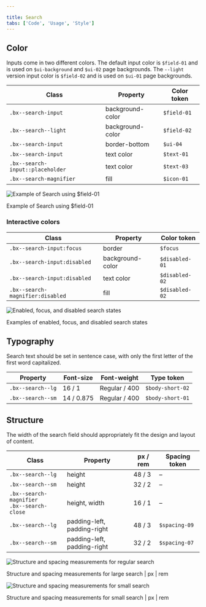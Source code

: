 ```yaml
---

title: Search
tabs: ['Code', 'Usage', 'Style']
---
```


## Color

Inputs come in two different colors. The default input color is `$field-01` and is used on `$ui-background` and `$ui-02` page backgrounds. The `--light` version input color is `$field-02` and is used on `$ui-01` page backgrounds.

| Class                            | Property         | Color token |
| -------------------------------- | ---------------- | ----------- |
| `.bx--search-input`              | background-color | `$field-01` |
| `.bx--search--light`             | background-color | `$field-02` |
| `.bx--search-input`              | border-bottom    | `$ui-04`    |
| `.bx--search-input`              | text color       | `$text-01`  |
| `.bx--search-input::placeholder` | text color       | `$text-03`  |
| `.bx--search-magnifier`          | fill             | `$icon-01`  |

![Example of Search using $field-01](images/search-style-4.png)

<Caption>
    Example of Search using $field-01
</Caption>

### Interactive colors

| Class                            | Property         | Color token |
| -------------------------------- | ---------------- | ----------- |
| `.bx--search-input:focus`        | border           | `$focus`    |
| `.bx--search-input:disabled`     | background-color | `$disabled-01` |
| `.bx--search-input:disabled`     | text color       | `$disabled-02` |
| `.bx--search-magnifier:disabled` | fill             | `$disabled-02` |

![Enabled, focus, and disabled search states](images/search-style-1.png)

<Caption>
    Examples of enabled, focus, and disabled search states
</Caption>

## Typography

Search text should be set in sentence case, with only the first letter of the first word capitalized.

| Property                        | Font-size  | Font-weight     | Type token       |
| ------------------------------- | ---------- | --------------- | ---------------- |
| `.bx--search--lg`               | 16 / 1     | Regular / 400   | `$body-short-02` |
| `.bx--search--sm`               | 14 / 0.875 | Regular / 400   | `$body-short-01` |


## Structure

The width of the search field should appropriately fit the design and layout of content.

| Class                                             | Property                    | px / rem | Spacing token |
| ------------------------------------------------- | --------------------------- | -------- | ------------- |
| `.bx--search--lg`                                 | height                      | 48 / 3   | –             |
| `.bx--search--sm`                                 | height                      | 32 / 2   | –             |
| `.bx--search-magnifier` <br/> `.bx--search-close` | height, width               | 16 / 1   | –             |
| `.bx--search--lg`                                 | padding-left, padding-right | 48 / 3   | `$spacing-09` |
| `.bx--search--sm`                                 | padding-left, padding-right | 32 / 2   | `$spacing-07` |

![Structure and spacing measurements for regular search](images/search-style-2.png)

<Caption>
    Structure and spacing measurements for large search | px | rem
</Caption>

![Structure and spacing measurements for small search](images/search-style-3.png)

<Caption>
    Structure and spacing measurements for small search | px | rem
</Caption>
